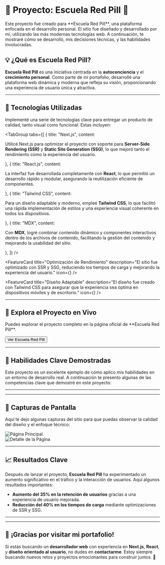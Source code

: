 
# 🌟 Proyecto: Escuela Red Pill 🌟

<CalloutBox type="info">
  Este proyecto fue creado para **Escuela Red Pill**, una plataforma enfocada en el desarrollo personal. El sitio fue diseñado y desarrollado por mí, utilizando las más modernas tecnologías web. A continuación, te mostraré cómo se desarrolló, mis decisiones técnicas, y las habilidades involucradas.
</CalloutBox>

## 💡 ¿Qué es Escuela Red Pill?

**Escuela Red Pill** es una iniciativa centrada en la **autoconciencia** y el **crecimiento personal**. Como parte de mi portafolio, desarrollé una plataforma web dinámica y moderna que refleja su visión, proporcionando una experiencia de usuario única y atractiva.

<HeroImage src="https://i.imgur.com/xJ8FXua.png" alt="Hero Image" />

---

## 🚀 Tecnologías Utilizadas

Implementé una serie de tecnologías clave para entregar un producto de calidad, tanto visual como funcional. Estas incluyen:

<TabGroup
  tabs={[
    { title: "Next.js", content: <p>Utilicé Next.js para optimizar el proyecto con soporte para **Server-Side Rendering (SSR)** y **Static Site Generation (SSG)**, lo que mejoró tanto el rendimiento como la experiencia del usuario.</p> },
    { title: "React.js", content: <p>La interfaz fue desarrollada completamente con **React**, lo que permitió un desarrollo rápido y modular, asegurando la reutilización eficiente de componentes.</p> },
    { title: "Tailwind CSS", content: <p>Para un diseño adaptable y moderno, empleé **Tailwind CSS**, lo que facilitó una rápida implementación de estilos y una experiencia visual coherente en todos los dispositivos.</p> },
    { title: "MDX", content: <p>Con **MDX**, logré combinar contenido dinámico y componentes interactivos dentro de los archivos de contenido, facilitando la gestión del contenido y mejorando la usabilidad del sitio.</p> },
  ]}
/>

<FeatureCard
  title="Optimización de Rendimiento"
  description="El sitio fue optimizado con SSR y SSG, reduciendo los tiempos de carga y mejorando la experiencia del usuario."
  icon={<FaRocket />}
/>

<FeatureCard
  title="Diseño Adaptable"
  description="El diseño fue creado con Tailwind CSS para asegurar que la experiencia sea óptima en dispositivos móviles y de escritorio."
  icon={<FaMobileAlt />}
/>

---

## 🔗 Explora el Proyecto en Vivo

<Alert>
  Puedes explorar el proyecto completo en la página oficial de **Escuela Red Pill**.
</Alert>

<Button href="https://escuelaredpill.com">Ver Escuela Red Pill</Button>

---

## 🎯 Habilidades Clave Demostradas

Este proyecto es un excelente ejemplo de cómo aplico mis habilidades en un entorno de desarrollo real. A continuación te presento algunas de las competencias clave que demostré en este proyecto:

<IconText text="Desarrollo Frontend con React y Next.js: Implementé un frontend dinámico utilizando React, con renderizado eficiente en Next.js para optimizar el rendimiento y SEO." />
<IconText text="Diseño UI/UX: Cada elemento del sitio fue diseñado teniendo en cuenta la usabilidad y la experiencia del usuario." />
<IconText text="Integración de Contenido Dinámico: Utilicé MDX para combinar contenido estático y componentes interactivos." />
<IconText text="Optimización de Rendimiento: Implementé técnicas modernas para mejorar el tiempo de carga y la interacción." />
<IconText text="Buenas Prácticas de Código: Escribí código modular y mantenible que puede crecer fácilmente." />

---

<Quote text="Gracias a la página web creada por [Tu Nombre], pudimos llegar a una mayor audiencia de manera eficiente y con una presencia profesional en línea." author="Escuela Red Pill" />

---

## 📸 Capturas de Pantalla

Aquí te dejo algunas capturas del sitio para que puedas observar la calidad del diseño y el enfoque técnico:

![Página Principal](https://i.imgur.com/2lDfw90.png)  
![Detalle de la Página](https://i.imgur.com/yAqJKwv.png)

---

## 📈 Resultados Clave

Después de lanzar el proyecto, **Escuela Red Pill** ha experimentado un aumento significativo en el tráfico y la interacción de usuarios. Aquí algunos resultados importantes:

- <ProgressBar percentage={35} /> **Aumento del 35% en la retención de usuarios** gracias a una experiencia de usuario mejorada.
- <ProgressBar percentage={40} /> **Reducción del 40% en los tiempos de carga** mediante optimizaciones de SSR y SSG.

---

<FooterQuote text="Este proyecto es solo el principio. Cada nuevo reto es una oportunidad para crear algo extraordinario." />

---

## 👏 ¡Gracias por visitar mi portafolio!

Si estás buscando un **desarrollador web** con experiencia en **Next.js**, **React**, y **diseño orientado al usuario**, no dudes en **contactarme**. Estoy siempre buscando nuevos retos y proyectos emocionantes para construir juntos. 💼
